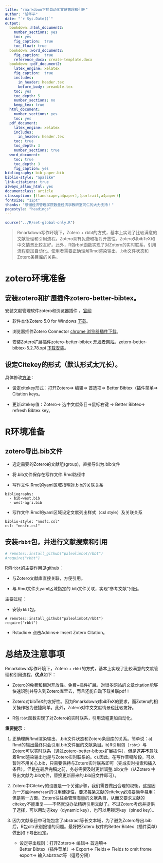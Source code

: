 ```yaml
---
title: "rmarkdown下的自动化文献管理和引用"
author: "胡华平"
date: "`r Sys.Date()`"
output: 
  bookdown::html_document2:
    number_sections: yes
    toc: yes
    fig_caption:  true
    toc_float: true
  bookdown::word_document2: 
    fig_caption:  true
    reference_docx: create-template.docx
  bookdown::pdf_document2:
    latex_engine: xelatex
    fig_caption:  true
    includes:
      in_header: header.tex
      before_body: preamble.tex
    toc: yes
    toc_depth: 5
    number_sections: no
    keep_tex: true
  html_document:
    number_sections: yes
    toc: yes
  pdf_document: 
    latex_engine: xelatex
    includes:
      in_header: header.tex
    toc: true
    toc_depth: 3
    number_sections: true
  word_document:
    toc: true
    toc_depth: 3
    fig_caption: yes
bibliography: bib-paper.bib
biblio-style: "apalike"
link-citations: true
always_allow_html: yes
documentclass: article
classoption: [(landscape,a4paper),(portrait,a4paper)]
fontsize: "12pt"
thanks: "感谢经济管理学院数量经济学教研室同仁的大力支持！"
pagestyle: "headings"
---
```



```r
source("../R/set-global-only.R")
```


> 
Rmarkdown写作环境下，Zotero + rbbt的方式，基本上实现了比较满意的文献管理和引用流程。Zotero具有免费和相对开放性。Zotero对bibTeX和中文情景比较友好。此外，R包rbbt函数实现了对Zotero的实时联系，引用流程更加自动化。使用者需要正确理解Rmd渲染输出、.bib文件状态和Zotero条目库的关系。

# zotero环境准备


## 安装zotero和扩展插件zotero-better-bibtex。

安装文献管理软件zotero和浏览器插件 。[官网](https://www.zotero.org/)

- 软件本体Zotero 5.0 for Windows [下载](https://www.zotero.org/download/client/dl?channel=release&platform=win32&version=5.0.89)。

- 浏览器插件Zotero Connector [chrome 浏览器插件下载](https://chrome.google.com/webstore/detail/ekhagklcjbdpajgpjgmbionohlpdbjgc)。

- 安装Zotero扩展插件zotero-better-bibtex [开发者网站](https://retorque.re/zotero-better-bibtex/)。zotero-better-bibtex-5.2.78.xpi [下载安装](https://github.com/retorquere/zotero-better-bibtex/releases)。


## 设定Citekey的形式（默认形式太冗长）。

具体修改[方法](https://retorque.re/zotero-better-bibtex/citing/)：

- 设定citekey形式：打开Zotero$\Rightarrow$ 编辑$\Rightarrow$ 首选项$\Rightarrow$ Better Bibtex（插件菜单$\Rightarrow$ Citation keys。

- 更新citekey值：Zotero$\Rightarrow$ 选中文献条目$\Rightarrow$鼠标右键 $\Rightarrow$  Better Bibtex$\Rightarrow$ refresh Bibtex key。




# R环境准备


## zotero导出.bib文件

- 选定需要的Zotero的文献组(group)，直接导出为.bib文件

- 将.bib文件保存在写作文件.Rmd路径中

-  写作文件.Rmd的yaml区域指明对.bib的关联关系

```
bibliography: 
  - bib-west.bib
  - west-agri.bib
```

- 写作文件.Rmd的yaml区域设定文献列出样式（csl style）及关联关系
    

```
biblio-style: "nnsfc.csl"
csl: "nnsfc.csl"
```


## 安装`rbbt`包，并进行文献搜索和引用

```r
# remotes::install_github("paleolimbot/rbbt")
#require("rbbt")
```

R包`rbbt`的主要作用[见github](https://github.com/paleolimbot/rbbt)：

- 与Zotero文献库直接关联，方便引用。

- 与.Rmd文件头yaml区域指定的.bib文件关联，实现“参考文献”列出。

主要过程：

- 安装`rbbt`包。

```
# remotes::install_github("paleolimbot/rbbt")
require("rbbt")
```

- Rstudio$\Rightarrow$ 点击Addins$\Rightarrow$ Insert Zotero Citation。




# 总结及注意事项

Rmarkdown写作环境下，Zotero + `rbbt`的方式，基本上实现了比较满意的文献管理和引用流程，**优点**如下：

- Zotero的免费和相对开放性。免费+插件扩展。对很多网站的文章citation能够快速识别并导入到Zotero库里去，而且还能自动下载关联pdf！

- Zotero对bibTeX的友好性。因为Rmarkdown对bibTeX的要求，而Zotero的相关操作极为便捷简单。此外，Zotero对中文文献情景也比较友好。

- R包`rbbt`函数实现了对Zotero的实时联系，引用流程更加自动化。



**重要提示**：

1. 正确理解Rmd渲染输出、.bib文件状态和Zotero条目库的关系。简单说：a) Rmd的输出最终只会引用.bib文件里的文献条目。b)R引用包（`rbbt`）与Zotero可以实时联系（通过zotero-better-bibtex扩展插件），但是这**并不**意味着Rmd渲染输出也是与Zotero实时联系的。c).因此，在写作草稿阶段，可以暂时不用关心.bib，只需要保持与Zotero实时联系即可（完成实时搜索和插入条目）。但是在最后完稿之前，务必需要及时更新调整.bib文件（从Zotero 中导出文献为.bib文件，替换更新原来的.bib旧文件即可）。

2. Zotero中Citekey的设置是一个关键步骤，我们需要做出合理的权衡。这是因为一方面`@nameYear`的引用便捷性，要求每条文献的citekey必须要简单易用；但是另一方面，Zotero往往会管理海量的文献条目，从而又要求文献的citekey不能重复——不然就没办法精确引用文献了。不过Zotero考虑并提供了选择，可以用动态key（dynamic key），也可以用锁定key（pined key）。

3. 因为文献条目中可能包含了abstract等长文本域，为了避免Zotero导出.bib后，R包citr识别报错的问题。最好把Zotero 软件的Better Bibtex（插件菜单）做出如下导出设定。

    - 设定导出规则：打开Zotero$\Rightarrow$ 编辑$\Rightarrow$ 首选项$\Rightarrow$ Better Bibtex（插件菜单）$\Rightarrow$ Export$\Rightarrow$ Fields$\Rightarrow$  Fields to omit frome export$\Rightarrow$ 输入abstract等（逗号分隔）






